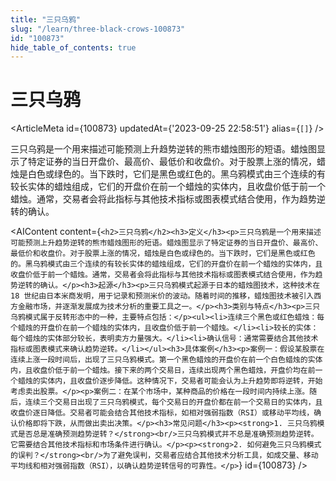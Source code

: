 ```yaml
---
title: "三只乌鸦"
slug: "/learn/three-black-crows-100873"
id: "100873"
hide_table_of_contents: true
---
```



# 三只乌鸦

<ArticleMeta id={100873} updatedAt={'2023-09-25 22:58:51'} alias={`[]`} />
<div className='border-solid border-b border-t-0 my-4 border-[var(--ifm-color-gray-300)]' />

三只乌鸦是一个用来描述可能预测上升趋势逆转的熊市蜡烛图形的短语。蜡烛图显示了特定证券的当日开盘价、最高价、最低价和收盘价。对于股票上涨的情况，蜡烛是白色或绿色的。当下跌时，它们是黑色或红色的。黑乌鸦模式由三个连续的有较长实体的蜡烛组成，它们的开盘价在前一个蜡烛的实体内，且收盘价低于前一个蜡烛。通常，交易者会将此指标与其他技术指标或图表模式结合使用，作为趋势逆转的确认。

<AIContent content={`<h2>三只乌鸦</h2><h3>定义</h3><p>三只乌鸦是一个用来描述可能预测上升趋势逆转的熊市蜡烛图形的短语。蜡烛图显示了特定证券的当日开盘价、最高价、最低价和收盘价。对于股票上涨的情况，蜡烛是白色或绿色的。当下跌时，它们是黑色或红色的。黑乌鸦模式由三个连续的有较长实体的蜡烛组成，它们的开盘价在前一个蜡烛的实体内，且收盘价低于前一个蜡烛。通常，交易者会将此指标与其他技术指标或图表模式结合使用，作为趋势逆转的确认。</p><h3>起源</h3><p>三只乌鸦模式起源于日本的蜡烛图技术，这种技术在 18 世纪由日本米商发明，用于记录和预测米价的波动。随着时间的推移，蜡烛图技术被引入西方金融市场，并逐渐发展成为技术分析的重要工具之一。</p><h3>类别与特点</h3><p>三只乌鸦模式属于反转形态中的一种，主要特点包括：</p><ul><li>连续三个黑色或红色蜡烛：每个蜡烛的开盘价在前一个蜡烛的实体内，且收盘价低于前一个蜡烛。</li><li>较长的实体：每个蜡烛的实体部分较长，表明卖方力量强大。</li><li>确认信号：通常需要结合其他技术指标或图表模式来确认趋势逆转。</li></ul><h3>具体案例</h3><p>案例一：假设某股票在连续上涨一段时间后，出现了三只乌鸦模式。第一个黑色蜡烛的开盘价在前一个白色蜡烛的实体内，且收盘价低于前一个蜡烛。接下来的两个交易日，连续出现两个黑色蜡烛，开盘价均在前一个蜡烛的实体内，且收盘价逐步降低。这种情况下，交易者可能会认为上升趋势即将逆转，开始考虑卖出股票。</p><p>案例二：在某个市场中，某种商品的价格在一段时间内持续上涨。随后，连续三个交易日出现了三只乌鸦模式，每个交易日的开盘价都在前一个交易日的实体内，且收盘价逐日降低。交易者可能会结合其他技术指标，如相对强弱指数（RSI）或移动平均线，确认价格即将下跌，从而做出卖出决策。</p><h3>常见问题</h3><p><strong>1. 三只乌鸦模式是否总是准确预测趋势逆转？</strong><br/>三只乌鸦模式并不总是准确预测趋势逆转。它需要结合其他技术指标和市场条件进行确认。</p><p><strong>2. 如何避免三只乌鸦模式的误判？</strong><br/>为了避免误判，交易者应结合其他技术分析工具，如成交量、移动平均线和相对强弱指数（RSI），以确认趋势逆转信号的可靠性。</p>`} id={100873} />
